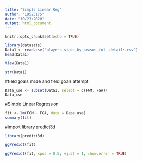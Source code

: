 ---
title: "Simple Linear Reg"
author: "19523175"
date: "10/23/2020"
output: html_document
---

```{r setup, include=FALSE}
knitr::opts_chunk$set(echo = TRUE)
```

```{r}
library(datasets)
Data1 <- read.csv("players_stats_by_season_full_details.csv")
head(Data1)
```

```{r}
View(Data1)
```


```{r}
str(Data1)
```

#field goals made and field goals attempt
```{r}
Data_use <- subset(Data1, select = c(FGM, FGA))
Data_use
```
#Simple Linear Regression
```{r}
fit <- lm(FGM ~ FGA, data = Data_use)
summary(fit)
```
#import library predict3d
```{r}
library(predict3d)
```

```{r}
ggPredict(fit)
```
```{r}
ggPredict(fit, xpos = 0.5, vjust = 1, show.error = TRUE)
```

